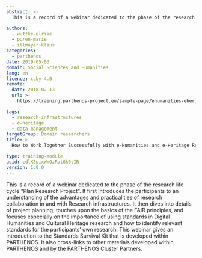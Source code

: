 ```yaml
---
abstract: >-
  This is a record of a webinar dedicated to the phase of the research life cycle “Plan Research Project”. It first introduces the participants to an understanding of the advantages and practicalities of research collaboration in and with Research infrastructures. It then dives into details of project planning, touches upon the basics of the FAIR principles, and focuses especially on the importance of using standards in Digital Humanities and Cultural Heritage research and how to identify relevant standards for the participants’ own research. This webinar gives an introduction to the Standards Survival Kit that is developed within PARTHENOS. It also cross-links to other materials developed within PARTHENOS and by the PARTHENOS Cluster Partners.

authors:
  - wuttke-ulrike
  - puren-marie
  - illmayer-klaus
categories:
  - parthenos
date: 2019-05-03
domain: Social Sciences and Humanities
lang: en
licence: ccby-4.0
remote:
  date: 2018-02-13
  url: >-
    https://training.parthenos-project.eu/sample-page/ehumanities-eheritage-webinar-series/webinar-work-with-research-infrastructures/

tags:
  - research-infrastructures
  - e-heritage
  - data-management
targetGroup: Domain researchers
title: >-
  How to Work Together Successfully with e-Humanities and e-Heritage Research Infrastructures

type: training-module
uuid: cdlK8pixWmOzRotGk0tIR
version: 1.0.0
---
```


This is a record of a webinar dedicated to the phase of the research life cycle “Plan Research Project”. It first introduces the participants to an understanding of the advantages and practicalities of research collaboration in and with Research infrastructures. It then dives into details of project planning, touches upon the basics of the FAIR principles, and focuses especially on the importance of using standards in Digital Humanities and Cultural Heritage research and how to identify relevant standards for the participants’ own research. This webinar gives an introduction to the Standards Survival Kit that is developed within PARTHENOS. It also cross-links to other materials developed within PARTHENOS and by the PARTHENOS Cluster Partners.

<CTA
  title="Interested in learning more?"
  subtitle="Check out How to Work Together Successfully with e-Humanities and e-Heritage Research Infrastructures on PARTHENOS"
  url="https://training.parthenos-project.eu/sample-page/ehumanities-eheritage-webinar-series/webinar-work-with-research-infrastructures/"
/>
